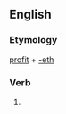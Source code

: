 ==English==

===Etymology===
[[profit]] + [[-eth]]

===Verb===
{{en-verb form}}

# {{archaic third-person singular of|profit}}